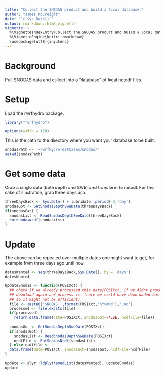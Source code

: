 ```yaml
---
title: "Collect the SNODAS product and build a local database."
author: "James McCreight"
date: "`r Sys.Date()`"
output: rmarkdown::html_vignette
vignette: >
  %\VignetteIndexEntry{Collect the SNODAS product and build a local database}
  %\VignetteEngine{knitr::rmarkdown}
  \usepackage[utf8]{inputenc}
---
```


# Background
Pull SNODAS data and collect into a "database" of local netcdf files. 

# Setup
Load the rwrfhydro package. 
```r
library("rwrfhydro")
```

```r
options(width = 120)
```

This is the path to the directory where you want your database to be built:
```r
snodasPath <- '~/wrfHydroTestCases/snodas/' 
setwd(snodasPath)
```


# Get some data
Grab a single date (both depth and SWE) and transform to netcdf. For the sake of illustration, grab three days ago.
```r
threeDaysBack <- Sys.Date() + lubridate::period(-3,'day')
snodasGot <- GetSnodasDepthSweDate(threeDaysBack)
if(snodasGot) {
  snodasList <- ReadSnodasDepthSweDate(threeDaysBack)
  PutSnodasNcdf(snodasList)
}
```

# Update 
The above can be repeated over multiple dates one might want to get, for example from three days ago until now
```r
datesWanted <- seq(threeDaysBack,Sys.Date(), by = 'days')
datesWanted    

UpdateSnodas <- function(POSIXct) {
  ## check if we already processed this date/POSIXct, if we didnt process, we'll
  ## download again and process it. (note we could have downloaded but not processed 
  ## so it might not be efficient). 
  file <- paste0('SNODAS_',format(POSIXct,'%Y%m%d'),'.nc')
  processed <- file.exists(file)
  if(processed) 
    return(data.frame(date=POSIXct, snodasGot=FALSE, ncdfFile=file))
  
  snodasGot <- GetSnodasDepthSweDate(POSIXct)
  if(snodasGot) {
    snodasList <- ReadSnodasDepthSweDate(POSIXct)
    ncdfFile <- PutSnodasNcdf(snodasList)
  } else ncdfFile <- ''
  data.frame(date=POSIXct, snodasGot=snodasGot, ncdfFile=ncdfFile)
}

update <- plyr::ldply(NamedList(datesWanted), UpdateSnodas)
update
```
